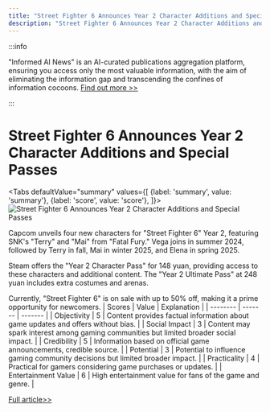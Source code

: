 ```yaml
---
title: "Street Fighter 6 Announces Year 2 Character Additions and Special Passes"
description: "Street Fighter 6 Announces Year 2 Character Additions and Special Passes"
---
```



:::info

"Informed AI News" is an AI-curated publications aggregation platform, ensuring you access only the most valuable information, with the aim of eliminating the information gap and transcending the confines of information cocoons.  [Find out more >>](/docs/guides)

:::

# Street Fighter 6 Announces Year 2 Character Additions and Special Passes


<Tabs
	defaultValue="summary"
	values={[
	{label: 'summary', value: 'summary'},
	{label: 'score', value: 'score'},
]}>
<TabItem value="summary">
<img
  src="https://image.informedainews.com/2024/06/Ent-3gp-1717900496-1.jpg"
  alt="Street Fighter 6 Announces Year 2 Character Additions and Special Passes"
/>



Capcom unveils four new characters for "Street Fighter 6" Year 2, featuring SNK's "Terry" and "Mai" from "Fatal Fury." Vega joins in summer 2024, followed by Terry in fall, Mai in winter 2025, and Elena in spring 2025.

Steam offers the "Year 2 Character Pass" for 148 yuan, providing access to these characters and additional content. The "Year 2 Ultimate Pass" at 248 yuan includes extra costumes and arenas.

Currently, "Street Fighter 6" is on sale with up to 50% off, making it a prime opportunity for newcomers.
</TabItem>
<TabItem value="score">
	| Scores     | Value   | Explanation |
	| -------- | ------- | ------- |
	| Objectivity  | 5    | Content provides factual information about game updates and offers without bias.    |
	| Social Impact | 3     | Content may spark interest among gaming communities but limited broader social impact.    |
	| Credibility    | 5    | Information based on official game announcements, credible source.    |
	| Potential    | 3    | Potential to influence gaming community decisions but limited broader impact.    |
	| Practicality    | 4    | Practical for gamers considering game purchases or updates.    |
	| Entertainment Value    | 6    | High entertainment value for fans of the game and genre.    |
</TabItem>
</Tabs>

[Full article>>](https://www.gcores.com/articles/183107)

